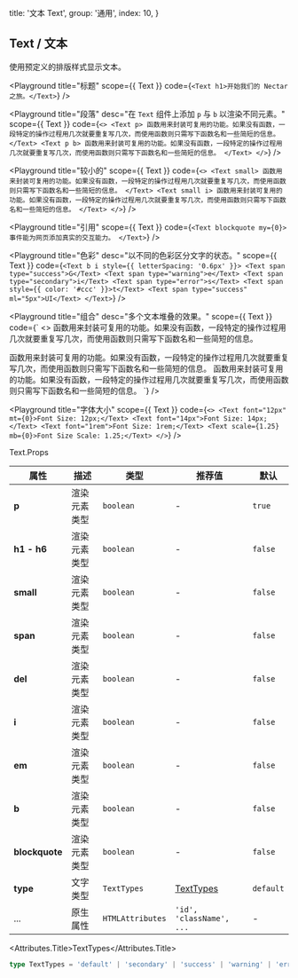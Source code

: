 
  title: '文本 Text',
  group: '通用',
  index: 10,
}

## Text / 文本

使用预定义的排版样式显示文本。

<Playground
  title="标题"
  scope={{ Text }}
  code={`
<Text h1>开始我们的 Nectar 之旅。</Text>
`}
/>

<Playground
  title="段落"
  desc="在 `Text` 组件上添加 `p` 与 `b` 以渲染不同元素。"
  scope={{ Text }}
  code={`
<>
  <Text p>
  函数用来封装可复用的功能。如果没有函数，一段特定的操作过程用几次就要重复写几次，而使用函数则只需写下函数名和一些简短的信息。
  </Text>
  <Text p b>
  函数用来封装可复用的功能。如果没有函数，一段特定的操作过程用几次就要重复写几次，而使用函数则只需写下函数名和一些简短的信息。
  </Text>
</>
`}
/>

<Playground
  title="较小的"
  scope={{ Text }}
  code={`
<>
  <Text small>
  函数用来封装可复用的功能。如果没有函数，一段特定的操作过程用几次就要重复写几次，而使用函数则只需写下函数名和一些简短的信息。
  </Text>
  <Text small i>
  函数用来封装可复用的功能。如果没有函数，一段特定的操作过程用几次就要重复写几次，而使用函数则只需写下函数名和一些简短的信息。
  </Text>
</>
`}
/>

<Playground
  title="引用"
  scope={{ Text }}
  code={`
<Text blockquote my={0}>
  事件能为网页添加真实的交互能力。
</Text>
`}
/>

<Playground
  title="色彩"
  desc="以不同的色彩区分文字的状态。"
  scope={{ Text }}
  code={`
<Text b i style={{ letterSpacing: '0.6px' }}>
  <Text span type="success">G</Text>
  <Text span type="warning">e</Text>
  <Text span type="secondary">i</Text>
  <Text span type="error">s</Text>
  <Text span style={{ color: '#ccc' }}>t</Text>
  <Text span type="success" ml="5px">UI</Text>
</Text>
`}
/>

<Playground
  title="组合"
  desc="多个文本堆叠的效果。"
  scope={{ Text }}
  code={`
<>
  <Text p mt={0}>
  函数用来封装可复用的功能。如果没有函数，一段特定的操作过程用几次就要重复写几次，而使用函数则只需写下函数名和一些简短的信息。
  </Text>

  <Text mb={0}>
    <Text small del>函数用来封装可复用的功能。如果没有函数，一段特定的操作过程用几次就要重复写几次，而使用函数则只需写下函数名和一些简短的信息。</Text>
    <Text small b>函数用来封装可复用的功能。如果没有函数，一段特定的操作过程用几次就要重复写几次，而使用函数则只需写下函数名和一些简短的信息。</Text>
  </Text>
</>
`} />

<Playground
  title="字体大小"
  scope={{ Text }}
  code={`
<>
  <Text font="12px" mt={0}>Font Size: 12px;</Text>
  <Text font="14px">Font Size: 14px;</Text>
  <Text font="1rem">Font Size: 1rem;</Text>
  <Text scale={1.25} mb={0}>Font Size Scale: 1.25;</Text>
</>
`}
/>

<Attributes edit="/pages/zh-cn/components/text.mdx">
<Attributes.Title>Text.Props</Attributes.Title>

| 属性           | 描述         | 类型             | 推荐值                   | 默认      |
| -------------- | ------------ | ---------------- | ------------------------ | --------- |
| **p**          | 渲染元素类型 | `boolean`        | -                        | `true`    |
| **h1 - h6**    | 渲染元素类型 | `boolean`        | -                        | `false`   |
| **small**      | 渲染元素类型 | `boolean`        | -                        | `false`   |
| **span**       | 渲染元素类型 | `boolean`        | -                        | `false`   |
| **del**        | 渲染元素类型 | `boolean`        | -                        | `false`   |
| **i**          | 渲染元素类型 | `boolean`        | -                        | `false`   |
| **em**         | 渲染元素类型 | `boolean`        | -                        | `false`   |
| **b**          | 渲染元素类型 | `boolean`        | -                        | `false`   |
| **blockquote** | 渲染元素类型 | `boolean`        | -                        | `false`   |
| **type**       | 文字类型     | `TextTypes`      | [TextTypes](#texttypes)  | `default` |
| ...            | 原生属性     | `HTMLAttributes` | `'id', 'className', ...` | -         |

<Attributes.Title>TextTypes</Attributes.Title>

```ts
type TextTypes = 'default' | 'secondary' | 'success' | 'warning' | 'error'
```

</Attributes>

